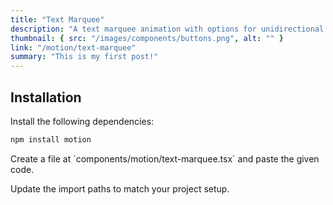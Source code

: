 ```yaml
---
title: "Text Marquee"
description: "A text marquee animation with options for unidirectional and bidirectional scrolling, which changes direction based on the scroll position"
thumbnail: { src: "/images/components/buttons.png", alt: "" }
link: "/motion/text-marquee"
summary: "This is my first post!"
---
```


<ComponentPreview name="text-marquee-demo" />

## Installation

<Steps>
<Step>
Install the following dependencies:
</Step>

```bash
npm install motion
```

<Step>
Create a file at `components/motion/text-marquee.tsx` and paste the given code.
</Step>

<CollapsibleSource name="text-marquee" />

<Step>Update the import paths to match your project setup.</Step>

</Steps>

